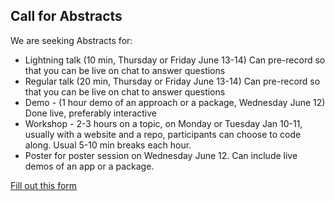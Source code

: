## Call for Abstracts

We are seeking Abstracts for:

- Lightning talk (10 min, Thursday or Friday June 13-14) Can pre-record so that you can be live on chat to answer questions
- Regular talk (20 min, Thursday or Friday June 13-14) Can pre-record so that you can be live on chat to answer questions
- Demo - (1 hour demo of an approach or a package, Wednesday June 12) Done live, preferably interactive
- Workshop - 2-3 hours on a topic, on Monday or Tuesday Jan 10-11, usually with a website and a repo, participants can choose to code along. Usual 5-10 min  breaks each hour.
- Poster for poster session on Wednesday June 12. Can include live demos of an app or a package.

[Fill out this form](https://forms.gle/5hcCf1KQxuLwwp2C8)